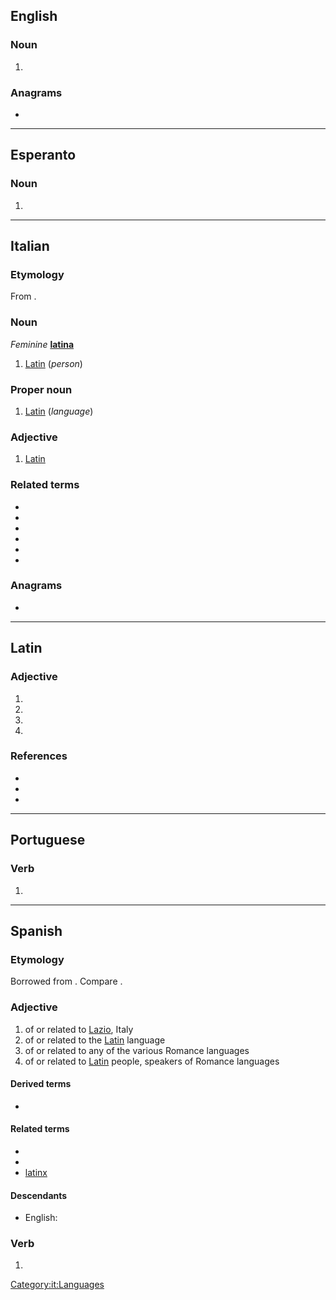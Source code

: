 {{also|Latino|latinó|latino-|Latino-}}
==English==

===Noun===
{{en-noun}}

# {{alternative case form of|Latino|lang=en}}

===Anagrams===
* {{anagrams|en|Natoli|lation|talion}}

----

==Esperanto==

===Noun===
{{eo-head|-}}

# {{alternative case form of|Latino|lang=eo}}

----

==Italian==

===Etymology===
From {{inh|it|la|latīnus}}.

===Noun===
{{it-noun|m}} ''Feminine'' '''[[latina]]'''

# [[Latin]] (''person'')

===Proper noun===
{{head|it|proper noun|g=m}}

# [[Latin]] (''language'')

===Adjective===
{{it-adj|latin}}

# [[Latin]]

===Related terms===
* {{l|it|Latina}}
* {{l|it|latineggiare}}
* {{l|it|latinismo}}
* {{l|it|latinista}}
* {{l|it|latinità}}
* {{l|it|latinizzare}}

===Anagrams===
* {{l|it|tonali}}

[[Category:it:Languages]]

----

==Latin==

===Adjective===
{{la-adj-form|latīnō}}

# {{inflection of|latīnus||dat|m|s|lang=la}}
# {{inflection of|latīnus||dat|n|s|lang=la}}
# {{inflection of|latīnus||abl|m|s|lang=la}}
# {{inflection of|latīnus||abl|n|p|lang=la}}

===References===
* {{R:L&S}}
* {{R:Gaffiot}}
* {{R:NLW}}

----

==Portuguese==

===Verb===
{{head|pt|verb form}}

# {{pt-verb form of|latinar|ar|indicative|present|singular|first}}

----

==Spanish==

===Etymology===
Borrowed from {{bor|es|la|latīnus}}. Compare {{doublet|ladino|lang=es|notext=1}}.

===Adjective===
{{es-adj|f=latina}}

# of or related to [[Lazio]], Italy
# of or related to the [[Latin]] language
# of or related to any of the various Romance languages
# of or related to [[Latin]] people, speakers of Romance languages

====Derived terms====
* {{l|es|latinoamericano}}

====Related terms====
* {{l|es|ladino}}
* {{l|es|latín}}
* [[latinx]]

====Descendants====
* English: {{l|en|Latino}} {{qualifier|borrowing}}

===Verb===
{{head|es|verb form}}

# {{es-verb form of|ending=ar|mood=indicative|tense=present|pers=1|number=singular|latinar}}